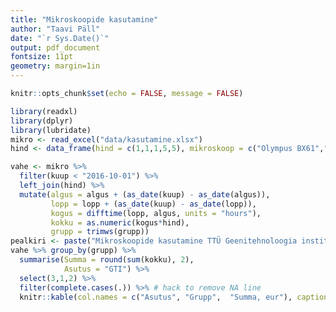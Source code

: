 ```yaml
---
title: "Mikroskoopide kasutamine"
author: "Taavi Päll"
date: "`r Sys.Date()`"
output: pdf_document
fontsize: 11pt
geometry: margin=1in
---
```


```r
knitr::opts_chunk$set(echo = FALSE, message = FALSE)
```

```r
library(readxl)
library(dplyr)
library(lubridate)
mikro <- read_excel("data/kasutamine.xlsx")
hind <- data_frame(hind = c(1,1,1,5,5), mikroskoop = c("Olympus BX61","Zeiss Axiovert","Zeiss Discovery V8","Zeiss LSM DUO","TILL Photonics iMIC"))
```

```r
vahe <- mikro %>% 
  filter(kuup < "2016-10-01") %>% 
  left_join(hind) %>% 
  mutate(algus = algus + (as_date(kuup) - as_date(algus)),
         lopp = lopp + (as_date(kuup) - as_date(lopp)),
         kogus = difftime(lopp, algus, units = "hours"),
         kokku = as.numeric(kogus*hind),
         grupp = trimws(grupp)) 
pealkiri <- paste("Mikroskoopide kasutamine TTÜ Geenitehnoloogia instituudis vahemikus",paste(as_date(range(vahe$kuup)), collapse = " kuni "))
vahe %>% group_by(grupp) %>%
  summarise(Summa = round(sum(kokku), 2),
            Asutus = "GTI") %>%
  select(3,1,2) %>% 
  filter(complete.cases(.)) %>% # hack to remove NA line 
  knitr::kable(col.names = c("Asutus", "Grupp",  "Summa, eur"), caption = pealkiri)
```

